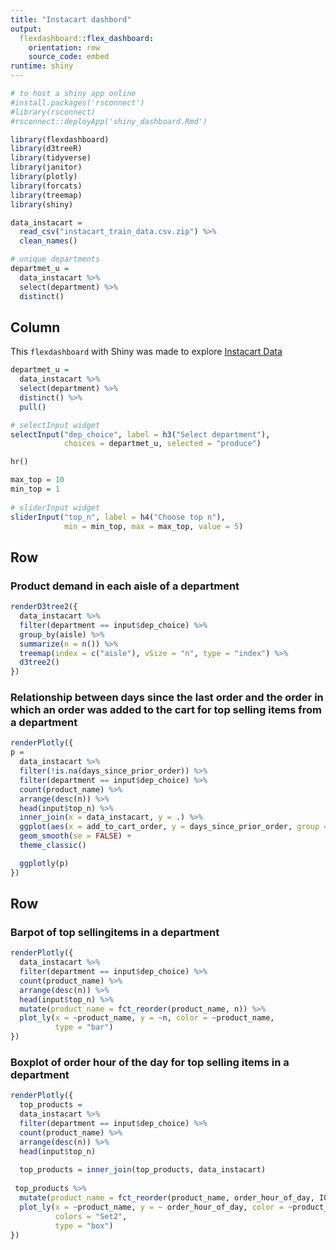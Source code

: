 ```yaml
---
title: "Instacart dashbord"
output: 
  flexdashboard::flex_dashboard:
    orientation: row
    source_code: embed
runtime: shiny
---
```


```r
# to host a shiny app online
#install.packages('rsconnect')
#library(rsconnect)
#rsconnect::deployApp('shiny_dashboard.Rmd')

library(flexdashboard)
library(d3treeR)
library(tidyverse)
library(janitor)
library(plotly)
library(forcats)
library(treemap)
library(shiny)
```

```r
data_instacart = 
  read_csv("instacart_train_data.csv.zip") %>%
  clean_names()

# unique departments
departmet_u = 
  data_instacart %>%
  select(department) %>%
  distinct()
```


Column {.sidebar}
-----------------------------------------------------------------------
This `flexdashboard` with Shiny was made to explore [Instacart Data](http://jeffgoldsmith.com/DSI/dataset_instacart.html)

```r
departmet_u = 
  data_instacart %>%
  select(department) %>%
  distinct() %>%
  pull()

# selectInput widget
selectInput("dep_choice", label = h3("Select department"),
            choices = departmet_u, selected = "produce")

hr()

max_top = 10
min_top = 1
  
# sliderInput widget
sliderInput("top_n", label = h4("Choose top n"), 
            min = min_top, max = max_top, value = 5)
```



Row
-----------------------------------------------------------------------

### Product demand in each aisle of a department 

```r
renderD3tree2({
  data_instacart %>% 
  filter(department == input$dep_choice) %>%
  group_by(aisle) %>%
  summarize(n = n()) %>% 
  treemap(index = c("aisle"), vSize = "n", type = "index") %>% 
  d3tree2()
})
```

### Relationship between days since the last order and the order in which an order was added to the cart for top selling items from a department

```r
renderPlotly({
p =
  data_instacart %>% 
  filter(!is.na(days_since_prior_order)) %>%
  filter(department == input$dep_choice) %>%
  count(product_name) %>% 
  arrange(desc(n)) %>%
  head(input$top_n) %>%
  inner_join(x = data_instacart, y = .) %>% 
  ggplot(aes(x = add_to_cart_order, y = days_since_prior_order, group = product_name, color = product_name)) +
  geom_smooth(se = FALSE) +
  theme_classic() 

  ggplotly(p)
})
```

Row
-----------------------------------------------------------------------

### Barpot of top sellingitems in a department

```r
renderPlotly({
  data_instacart %>%
  filter(department == input$dep_choice) %>%
  count(product_name) %>% 
  arrange(desc(n)) %>%
  head(input$top_n) %>%
  mutate(product_name = fct_reorder(product_name, n)) %>% 
  plot_ly(x = ~product_name, y = ~n, color = ~product_name, 
          type = "bar")
})
```

### Boxplot of order hour of the day for top selling items in a department

```r
renderPlotly({
  top_products =
  data_instacart %>%
  filter(department == input$dep_choice) %>%
  count(product_name) %>% 
  arrange(desc(n)) %>%
  head(input$top_n) 
  
  top_products = inner_join(top_products, data_instacart)  
  
 top_products %>%
  mutate(product_name = fct_reorder(product_name, order_hour_of_day, IQR)) %>% 
  plot_ly(x = ~product_name, y = ~ order_hour_of_day, color = ~product_name,
          colors = "Set2",
          type = "box") 
})
```

